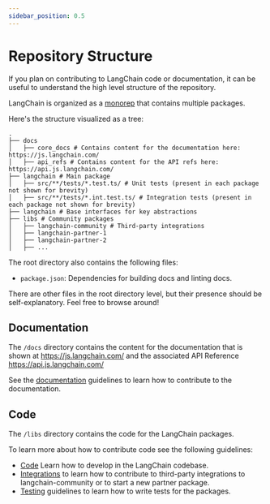 ```yaml
---
sidebar_position: 0.5
---
```

# Repository Structure

If you plan on contributing to LangChain code or documentation, it can be useful
to understand the high level structure of the repository.

LangChain is organized as a [monorep](https://en.wikipedia.org/wiki/Monorepo) that contains multiple packages.

Here's the structure visualized as a tree:

```text
.
├── docs
│   ├── core_docs # Contains content for the documentation here: https://js.langchain.com/
│   ├── api_refs # Contains content for the API refs here: https://api.js.langchain.com/
├── langchain # Main package
│   ├── src/**/tests/*.test.ts/ # Unit tests (present in each package not shown for brevity)
│   ├── src/**/tests/*.int.test.ts/ # Integration tests (present in each package not shown for brevity)
├── langchain # Base interfaces for key abstractions
├── libs # Community packages
│   ├── langchain-community # Third-party integrations
│   ├── langchain-partner-1
│   ├── langchain-partner-2
│   ├── ...
```

The root directory also contains the following files:

* `package.json`: Dependencies for building docs and linting docs.

There are other files in the root directory level, but their presence should be self-explanatory. Feel free to browse around!

## Documentation

The `/docs` directory contains the content for the documentation that is shown
at https://js.langchain.com/ and the associated API Reference https://api.js.langchain.com/

See the [documentation](/v0.2/docs/contributing/documentation/style_guide) guidelines to learn how to contribute to the documentation.

## Code

The `/libs` directory contains the code for the LangChain packages.

To learn more about how to contribute code see the following guidelines:

- [Code](./code.mdx) Learn how to develop in the LangChain codebase.
- [Integrations](./integrations.mdx) to learn how to contribute to third-party integrations to langchain-community or to start a new partner package.
- [Testing](./testing.mdx) guidelines to learn how to write tests for the packages.
